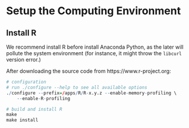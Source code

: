 # Setup the Computing Environment

## Install R

We recommend install R before install Anaconda Python, as the later will pollute the system environment (for instance, it might throw the `libcurl` version error.)

After downloading the source code from https://www.r-project.org:

```r
# configuration
# run ./configure --help to see all available options
./configure --prefix=/apps/R/R-x.y.z --enable-memory-profiling \
    --enable-R-profiling

# build and install R
make 
make install
```



